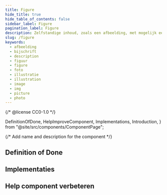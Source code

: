 ```yaml
---
title: Figure
hide_title: true
hide_table_of_contents: false
sidebar_label: Figure
pagination_label: Figure
description: Zelfstandige inhoud, zoals een afbeelding, met mogelijk een verklarende tekst.
slug: /figure
keywords:
  - afbeelding
  - bijschrift
  - description
  - figuur
  - figure
  - foto
  - illustratie
  - illustration
  - image
  - img
  - picture
  - photo
---
```


{/* @license CC0-1.0 */}

  DefinitionOfDone,
  HelpImproveComponent,
  Implementations,
  Introduction,
} from "@site/src/components/ComponentPage";

{/* Add name and description for the component */}


<Introduction component={component} headingLevel={1} description={description} />

## Definition of Done

<DefinitionOfDone component={component} headingLevel={3} />

## Implementaties

<Implementations component={component} headingLevel={3} />

## Help component verbeteren

<HelpImproveComponent component={component} headingLevel={3} />
